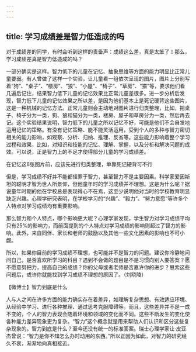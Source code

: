 ```yaml
---
---
---
```

title: 学习成绩差是智力低造成的吗
---




对于成绩差的同学，有时会听到这样的责备声：成绩这么差，真是太笨了！那么，学习成绩差真是智力低造成的吗？

一部分确实是这样。智力低下的儿童在记忆、抽象思维等方面的能力明显比正常儿童要弱。有人曾做了这样一个实验，让儿童看一组依次呈现的图片，图片上分别写着“狗”、“桌子”、“楼房”、“狼”、“小屋”、“椅子”、“草房”、“猫”等，要求他们看几遍后记住，结果智力低下儿童的记忆效果比正常儿童差很多。进一步分析后发现，智力低下儿童的记忆效果之所以差，是因为他们基本上是死记硬背这些图片，这是一种机械的记忆方法。正常儿童则会主动地对图片进行归类整理，比如，把桌子、椅子分为一类，狗、狼和猫分为一类，楼房、屋子和草房分为一类，然后再去记。这个实验结果说明，智力低下的儿童之所以记忆不好，可能是他们不会自发地运用记忆的策略。有没有记忆策略、能不能灵活运用，受到个人的多种与智力密切相关的能力影响，如观察、分析、归纳、推理、反省等。这些能力影响着整个学习过程和效果，比如，对知识和技能的记忆、理解、掌握，以及分析和解决问题的成效。可以说，正是智力上的不足才使得部分儿童的学习成绩差。

在记忆这8张图片前，应该先进行归类整理，单靠死记硬背可不行



但是，学习成绩不好并不能都怪罪于智力，甚至智力不是主要因素。科学家爱因斯坦的聪明才智为世人所景仰，但他童年时的学习成绩并不理想。这是为什么呢？据说童年时期的他在学校总是表现得心不在焉，这至少说明他对当时的学校教育明显缺乏兴趣。心理学研究表明，在学校学习的“兴趣”、“毅力”、“努力意愿”等许多个人特点对学习成绩均有重要影响。

那么智力和个人特点，哪个影响更大呢？心理学家发现，学生智力对学习成绩平均只有25%的影响力，而前面提到的个人特点对学习成绩的影响则超过了智力的影响。此外，来自同伴、家长和老师的鼓励以及其他一些文化因素的影响也不可小觑。

所以，如果你目前的学习成绩不理想，也可能并不是智力的问题。建议你冷静地问问自己，是否喜欢所学习的科目？遇到不会做的题目是不是习惯向别人要答案？愿不愿意努把力，提高自己的成绩？你的父母或者老师是否嘉许你的进步？思索这些问题后，或许你就能找到学习成绩不理想的原因了。（刘晓陵）





【微博士】智力到底是什么

人与人之间在许多方面的能力确实存在着差异，如理解复杂思想、有效适应环境、从经验中学习、进行各种推理、通过思考克服障碍等。而且，这些差异并不是一成不变的，个人的智力表现会随着环境和领域的变化而不同。这些不断发生的变化使各种能力差异现象更为复杂。“智力”这个概念就是用来帮助人们认识和区分这些复杂现象的。智力到底是什么？至今还没有统一的标准答案。瑞士心理学家让·皮亚杰曾说：“智力是你不知怎么办时动用的东西。”所以正因为如此，对智力的研究经久不衰，渐渐地向真相接近。